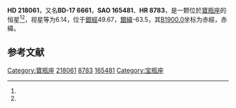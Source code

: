 {{Starbox begin
| name = HD 218061
}}
{{Starbox observe
| epoch = [[J2000.0|J2000.0]]
| constell = [[寶瓶座|寶瓶座]]<ref name=SIMBAD>{{cite web
 | url=http://simbad.u-strasbg.fr/simbad/sim-id?Ident=HR+8783
 | title=Pulsating variable Star
 | publisher=Centre de Données astronomiques de Strasbourg
 | work=SIMBAD
 | accessdate=2012-07-13
 | archive-date=2016-03-16
 | archive-url=https://web.archive.org/web/20160316174714/http://simbad.u-strasbg.fr/simbad/sim-id?Ident=HR+8783
 | dead-url=no
 }}</ref><ref name=DATA>{{cite web
 | url=http://vizier.u-strasbg.fr/viz-bin/VizieR-5?-out.add=.&-source=5050&-corr=PK=HR&-out.max=9999&HR=8783
 | title=VizieR Detailed Page
 | accessdate=2012-07-13
 | archive-date=2016-03-05
 | archive-url=https://web.archive.org/web/20160305045054/http://vizier.u-strasbg.fr/viz-bin/VizieR-5?-out.add=.&-source=5050&-corr=PK=HR&-out.max=9999&HR=8783
 | dead-url=no
 }}</ref>
| 星官 = 
| ra = {{RA|23|5|12.8}}<ref name=SIMBAD /><ref name=DATA />
| dec = {{DEC|-17|4|45}}<ref name=SIMBAD /><ref name=DATA />
| appmag_v = 6.14<ref name=SIMBAD /><ref name=DATA />
}}
{{Starbox character
| class = K0<ref name=SIMBAD /><ref name=DATA />
| b-v = 1.37<ref name=SIMBAD /><ref name=DATA />
| u-b = <ref name=SIMBAD /><ref name=DATA />
| r-i = <ref name=SIMBAD /><ref name=DATA />
| variable = 
}}
{{Starbox astrometry
| radial_v = 
| prop_mo_ra = -15
| parallax = 
| p_error = 
}}
{{Starbox catalog
| names =BD-17 6661，[[SAO星表|SAO]] 165481，[[HD星表|HD]] 218061，[[HR星表|HR]] 8783}}
{{Starbox reference |Simbad=HR+8783}}
{{Starbox end}}

'''HD 218061'''，又名'''BD-17 6661'''，'''SAO 165481'''、'''HR 8783'''，是一颗位於[[寶瓶座|寶瓶座]]的恒星<ref name=SIMBAD /><ref name=DATA />，视星等为6.14，位于[[銀道座標系|銀經]]49.67，[[銀道座標系|銀緯]]-63.5，其[[B1900.0|B1900.0]]坐标为赤經{{RA|22|59|55.4}}，赤緯{{DEC|-17|-63.5|4}}。

== 参考文献 ==
{{reflist}}

{{star-stub}}

[[Category:寶瓶座|Category:寶瓶座]]
[[Category:HD和HDE天體|218061]]
[[Category:HR天體|8783]]
[[Category:SAO天體|165481]]
[[Category:宝瓶座|Category:宝瓶座]]